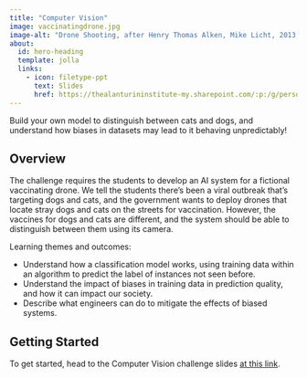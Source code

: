 ```yaml
---
title: "Computer Vision"
image: vaccinatingdrone.jpg
image-alt: "Drone Shooting, after Henry Thomas Alken, Mike Licht, 2013, Flickr, CC BY 2.0"
about:
  id: hero-heading
  template: jolla
  links:
    - icon: filetype-ppt
      text: Slides
      href: https://thealanturininstitute-my.sharepoint.com/:p:/g/personal/cgavidia-calderon_turing_ac_uk/EYm1ajZcMLhEoqiNiUShhzsBskN8V2hH1PX1BG2FtlODhw?e=FYdykr
---
```


:::{#hero-heading}

Build your own model to distinguish between cats and dogs, and understand how biases in datasets may lead to it behaving unpredictably!

## Overview

The challenge requires the students to develop an AI system for a fictional vaccinating drone. We tell the students there's been a viral outbreak that's targeting dogs and cats, and the government wants to deploy drones that locate stray dogs and cats on the streets for vaccination. However, the vaccines for dogs and cats are different, and the system should be able to distinguish between them using its camera.

Learning themes and outcomes:

- Understand how a classification model works, using training data within an algorithm to predict the label of instances not seen before.
- Understand the impact of biases in training data in prediction quality, and how it can impact our society.
- Describe what engineers can do to mitigate the effects of biased systems.


## Getting Started

To get started, head to the Computer Vision challenge slides [at this link](https://thealanturininstitute-my.sharepoint.com/:p:/g/personal/cgavidia-calderon_turing_ac_uk/EYm1ajZcMLhEoqiNiUShhzsBskN8V2hH1PX1BG2FtlODhw?e=FYdykr).

:::
